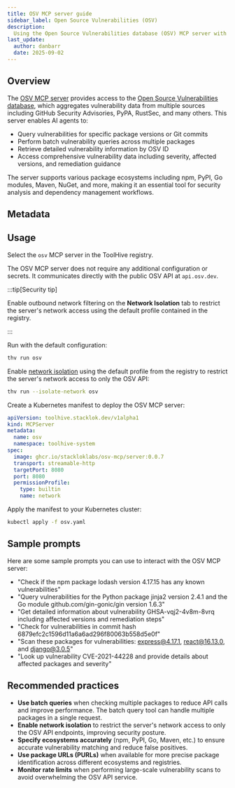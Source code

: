 ```yaml
---
title: OSV MCP server guide
sidebar_label: Open Source Vulnerabilities (OSV)
description:
  Using the Open Source Vulnerabilities database (OSV) MCP server with ToolHive.
last_update:
  author: danbarr
  date: 2025-09-02
---
```



## Overview

The [OSV MCP server](https://github.com/StacklokLabs/osv-mcp) provides access to
the [Open Source Vulnerabilities database](https://osv.dev), which aggregates
vulnerability data from multiple sources including GitHub Security Advisories,
PyPA, RustSec, and many others. This server enables AI agents to:

- Query vulnerabilities for specific package versions or Git commits
- Perform batch vulnerability queries across multiple packages
- Retrieve detailed vulnerability information by OSV ID
- Access comprehensive vulnerability data including severity, affected versions,
  and remediation guidance

The server supports various package ecosystems including npm, PyPI, Go modules,
Maven, NuGet, and more, making it an essential tool for security analysis and
dependency management workflows.

## Metadata

<MCPMetadata name='osv' />

## Usage

<Tabs groupId='mode' queryString='mode'>
<TabItem value='ui' label='UI' default>

Select the `osv` MCP server in the ToolHive registry.

The OSV MCP server does not require any additional configuration or secrets. It
communicates directly with the public OSV API at `api.osv.dev`.

:::tip[Security tip]

Enable outbound network filtering on the **Network Isolation** tab to restrict
the server's network access using the default profile contained in the registry.

:::

</TabItem>
<TabItem value='cli' label='CLI'>

Run with the default configuration:

```bash
thv run osv
```

Enable [network isolation](../guides-cli/network-isolation.mdx) using the
default profile from the registry to restrict the server's network access to
only the OSV API:

```bash
thv run --isolate-network osv
```

</TabItem>
<TabItem value='k8s' label='Kubernetes'>

Create a Kubernetes manifest to deploy the OSV MCP server:

```yaml title="osv.yaml"
apiVersion: toolhive.stacklok.dev/v1alpha1
kind: MCPServer
metadata:
  name: osv
  namespace: toolhive-system
spec:
  image: ghcr.io/stackloklabs/osv-mcp/server:0.0.7
  transport: streamable-http
  targetPort: 8080
  port: 8080
  permissionProfile:
    type: builtin
    name: network
```

Apply the manifest to your Kubernetes cluster:

```bash
kubectl apply -f osv.yaml
```

</TabItem>
</Tabs>

## Sample prompts

Here are some sample prompts you can use to interact with the OSV MCP server:

- "Check if the npm package lodash version 4.17.15 has any known
  vulnerabilities"
- "Query vulnerabilities for the Python package jinja2 version 2.4.1 and the Go
  module github.com/gin-gonic/gin version 1.6.3"
- "Get detailed information about vulnerability GHSA-vqj2-4v8m-8vrq including
  affected versions and remediation steps"
- "Check for vulnerabilities in commit hash
  6879efc2c1596d11a6a6ad296f80063b558d5e0f"
- "Scan these packages for vulnerabilities: express@4.17.1, react@16.13.0, and
  django@3.0.5"
- "Look up vulnerability CVE-2021-44228 and provide details about affected
  packages and severity"

## Recommended practices

- **Use batch queries** when checking multiple packages to reduce API calls and
  improve performance. The batch query tool can handle multiple packages in a
  single request.
- **Enable network isolation** to restrict the server's network access to only
  the OSV API endpoints, improving security posture.
- **Specify ecosystems accurately** (npm, PyPI, Go, Maven, etc.) to ensure
  accurate vulnerability matching and reduce false positives.
- **Use package URLs (PURLs)** when available for more precise package
  identification across different ecosystems and registries.
- **Monitor rate limits** when performing large-scale vulnerability scans to
  avoid overwhelming the OSV API service.
